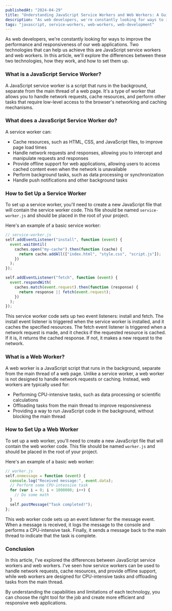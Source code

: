 ```yaml
---
publishedAt: "2024-04-29"
title: "Understanding JavaScript Service Workers and Web Workers: A Guide to Background Processing"
description: "As web developers, we're constantly looking for ways to improve the performance and responsiveness of our web applications."
tags: "javascript, service-workers, web-workers, web-development"
---
```


As web developers, we're constantly looking for ways to improve the performance and responsiveness of our web applications. Two technologies that can help us achieve this are JavaScript service workers and web workers. In this article, we'll explore the differences between these two technologies, how they work, and how to set them up.

### What is a JavaScript Service Worker?

A JavaScript service worker is a script that runs in the background, separate from the main thread of a web page. It's a type of worker that allows you to handle network requests, cache resources, and perform other tasks that require low-level access to the browser's networking and caching mechanisms.

### What does a JavaScript Service Worker do?

A service worker can:

- Cache resources, such as HTML, CSS, and JavaScript files, to improve page load times
- Handle network requests and responses, allowing you to intercept and manipulate requests and responses
- Provide offline support for web applications, allowing users to access cached content even when the network is unavailable
- Perform background tasks, such as data processing or synchronization
- Handle push notifications and other background tasks

### How to Set Up a Service Worker

To set up a service worker, you'll need to create a new JavaScript file that will contain the service worker code. This file should be named `service-worker.js` and should be placed in the root of your project.

Here's an example of a basic service worker:

```typescript
// service-worker.js
self.addEventListener("install", function (event) {
  event.waitUntil(
    caches.open("my-cache").then(function (cache) {
      return cache.addAll(["index.html", "style.css", "script.js"]);
    })
  );
});

self.addEventListener("fetch", function (event) {
  event.respondWith(
    caches.match(event.request).then(function (response) {
      return response || fetch(event.request);
    })
  );
});
```

This service worker code sets up two event listeners: install and fetch. The install event listener is triggered when the service worker is installed, and it caches the specified resources. The fetch event listener is triggered when a network request is made, and it checks if the requested resource is cached. If it is, it returns the cached response. If not, it makes a new request to the network.

### What is a Web Worker?

A web worker is a JavaScript script that runs in the background, separate from the main thread of a web page. Unlike a service worker, a web worker is not designed to handle network requests or caching. Instead, web workers are typically used for:

- Performing CPU-intensive tasks, such as data processing or scientific calculations
- Offloading tasks from the main thread to improve responsiveness
- Providing a way to run JavaScript code in the background, without blocking the main thread

### How to Set Up a Web Worker

To set up a web worker, you'll need to create a new JavaScript file that will contain the web worker code. This file should be named `worker.js` and should be placed in the root of your project.

Here's an example of a basic web worker:

```typescript
// worker.js
self.onmessage = function (event) {
  console.log("Received message:", event.data);
  // Perform some CPU-intensive task
  for (var i = 0; i < 1000000; i++) {
    // Do some math
  }
  self.postMessage("Task completed!");
};
```

This web worker code sets up an event listener for the message event. When a message is received, it logs the message to the console and performs a CPU-intensive task. Finally, it sends a message back to the main thread to indicate that the task is complete.

### Conclusion

In this article, I've explored the differences between JavaScript service workers and web workers. I've seen how service workers can be used to handle network requests, cache resources, and provide offline support, while web workers are designed for CPU-intensive tasks and offloading tasks from the main thread.

By understanding the capabilities and limitations of each technology, you can choose the right tool for the job and create more efficient and responsive web applications.
